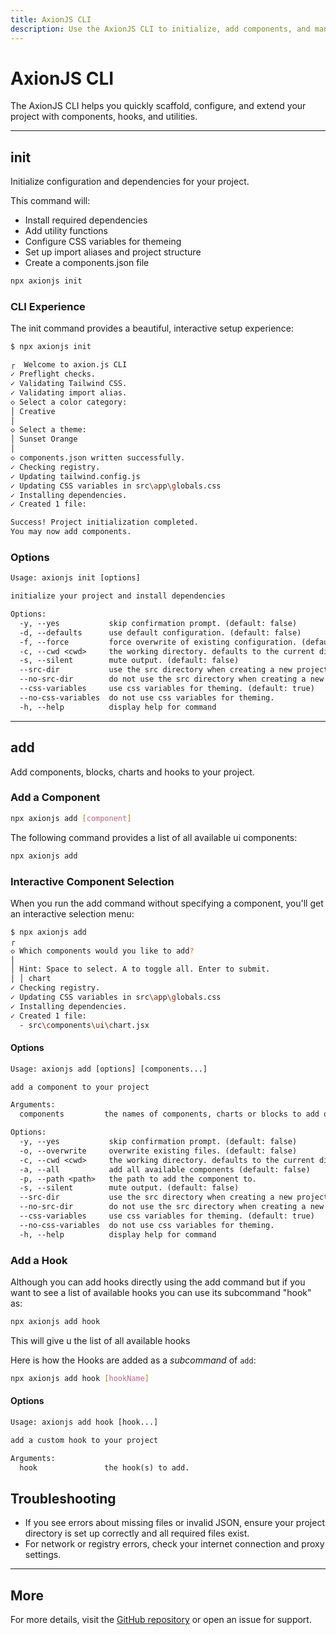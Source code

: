 ```yaml
---
title: AxionJS CLI
description: Use the AxionJS CLI to initialize, add components, and manage hooks in your project.
---
```


# AxionJS CLI

The AxionJS CLI helps you quickly scaffold, configure, and extend your project with components, hooks, and utilities.

---

## init

Initialize configuration and dependencies for your project.

This command will:
- Install required dependencies
- Add utility functions
- Configure CSS variables for themeing
- Set up import aliases and project structure
- Create a components.json file

```bash
npx axionjs init
```

### CLI Experience

The init command provides a beautiful, interactive setup experience:

```bash
$ npx axionjs init

┌  Welcome to axion.js CLI
✓ Preflight checks.
✓ Validating Tailwind CSS.
✓ Validating import alias.
◇ Select a color category:
│ Creative
│
◇ Select a theme:
│ Sunset Orange
│
◇ components.json written successfully.
✓ Checking registry.
✓ Updating tailwind.config.js
✓ Updating CSS variables in src\app\globals.css
✓ Installing dependencies.
✓ Created 1 file:

Success! Project initialization completed.
You may now add components.
```

### Options

```txt
Usage: axionjs init [options]

initialize your project and install dependencies

Options:
  -y, --yes           skip confirmation prompt. (default: false)
  -d, --defaults      use default configuration. (default: false)
  -f, --force         force overwrite of existing configuration. (default: false)
  -c, --cwd <cwd>     the working directory. defaults to the current directory.
  -s, --silent        mute output. (default: false)
  --src-dir           use the src directory when creating a new project. (default: false)
  --no-src-dir        do not use the src directory when creating a new project.
  --css-variables     use css variables for theming. (default: true)
  --no-css-variables  do not use css variables for theming.
  -h, --help          display help for command
```

---

## add

Add components, blocks, charts and hooks to your project.

### Add a Component

```bash
npx axionjs add [component]
```
The following command provides a list of all available ui components:

```bash
npx axionjs add
```

### Interactive Component Selection

When you run the add command without specifying a component, you'll get an interactive selection menu:

```bash
$ npx axionjs add
┌
◇ Which components would you like to add?
│
│ Hint: Space to select. A to toggle all. Enter to submit.
│ │ chart
✓ Checking registry.
✓ Updating CSS variables in src\app\globals.css
✓ Installing dependencies.
✓ Created 1 file:
  - src\components\ui\chart.jsx
```

#### Options

```txt
Usage: axionjs add [options] [components...]

add a component to your project

Arguments:
  components         the names of components, charts or blocks to add or a url to the component.

Options:
  -y, --yes           skip confirmation prompt. (default: false)
  -o, --overwrite     overwrite existing files. (default: false)
  -c, --cwd <cwd>     the working directory. defaults to the current directory.
  -a, --all           add all available components (default: false)
  -p, --path <path>   the path to add the component to.
  -s, --silent        mute output. (default: false)
  --src-dir           use the src directory when creating a new project. (default: false)
  --no-src-dir        do not use the src directory when creating a new project.
  --css-variables     use css variables for theming. (default: true)
  --no-css-variables  do not use css variables for theming.
  -h, --help          display help for command
```

### Add a Hook
Although you can add hooks directly using the add command but if you want to see a list of available hooks you can use its subcommand "hook" as:

```bash
npx axionjs add hook
```
This will give u the list of all available hooks

Here is how the Hooks are added as a *subcommand* of `add`:

```bash
npx axionjs add hook [hookName]
```

#### Options

```txt
Usage: axionjs add hook [hook...]

add a custom hook to your project

Arguments:
  hook               the hook(s) to add.

```



## Troubleshooting

- If you see errors about missing files or invalid JSON, ensure your project directory is set up correctly and all required files exist.
- For network or registry errors, check your internet connection and proxy settings.

---

## More

For more details, visit the [GitHub repository](https://github.com/axionjs/AxionJS) or open an issue for support.